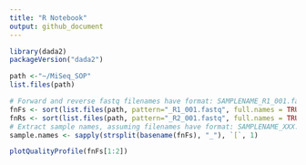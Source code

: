 ```yaml
---
title: "R Notebook"
output: github_document
---
```

```r
library(dada2)
packageVersion("dada2")
```

```r
path <-"~/MiSeq_SOP"
list.files(path)
```
```r
# Forward and reverse fastq filenames have format: SAMPLENAME_R1_001.fastq and SAMPLENAME_R2_001.fastq
fnFs <- sort(list.files(path, pattern="_R1_001.fastq", full.names = TRUE))
fnRs <- sort(list.files(path, pattern="_R2_001.fastq", full.names = TRUE))
# Extract sample names, assuming filenames have format: SAMPLENAME_XXX.fastq
sample.names <- sapply(strsplit(basename(fnFs), "_"), `[`, 1)
```
```r
plotQualityProfile(fnFs[1:2])
```




